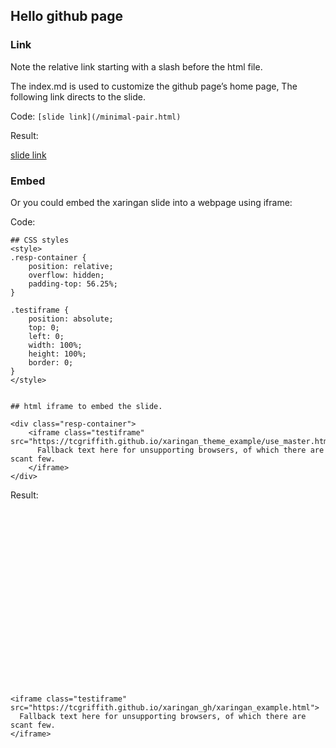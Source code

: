 
## Hello github page

### Link

Note the relative link starting with a slash before the html file.

The index.md is used to customize the github page's home page, 
The following link directs to the slide.

Code: `[slide link](/minimal-pair.html)`

Result:

[slide link](/minimal-pair.html)


### Embed

Or you could embed the xaringan slide into a webpage using iframe:

Code:

```
## CSS styles
<style>
.resp-container {
    position: relative;
    overflow: hidden;
    padding-top: 56.25%;
}

.testiframe {
    position: absolute;
    top: 0;
    left: 0;
    width: 100%;
    height: 100%;
    border: 0;
}
</style>


## html iframe to embed the slide.

<div class="resp-container">
    <iframe class="testiframe" src="https://tcgriffith.github.io/xaringan_theme_example/use_master.html">
      Fallback text here for unsupporting browsers, of which there are scant few.
    </iframe>
</div>

```

Result:

<style>
.resp-container {
    position: relative;
    overflow: hidden;
    padding-top: 56.25%;
}

.testiframe {
    position: absolute;
    top: 0;
    left: 0;
    width: 100%;
    height: 100%;
    border: 0;
}
</style>

<div class="resp-container">
    <iframe class="testiframe" src="https://tcgriffith.github.io/xaringan_gh/xaringan_example.html">
      Fallback text here for unsupporting browsers, of which there are scant few.
    </iframe>
</div>
